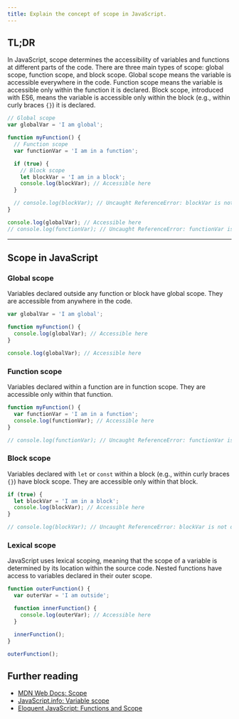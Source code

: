 ```yaml
---
title: Explain the concept of scope in JavaScript.
---
```


## TL;DR

In JavaScript, scope determines the accessibility of variables and functions at different parts of the code. There are three main types of scope: global scope, function scope, and block scope. Global scope means the variable is accessible everywhere in the code. Function scope means the variable is accessible only within the function it is declared. Block scope, introduced with ES6, means the variable is accessible only within the block (e.g., within curly braces `{}`) it is declared.

```js
// Global scope
var globalVar = 'I am global';

function myFunction() {
  // Function scope
  var functionVar = 'I am in a function';

  if (true) {
    // Block scope
    let blockVar = 'I am in a block';
    console.log(blockVar); // Accessible here
  }

  // console.log(blockVar); // Uncaught ReferenceError: blockVar is not defined
}

console.log(globalVar); // Accessible here
// console.log(functionVar); // Uncaught ReferenceError: functionVar is not defined
```

---

## Scope in JavaScript

### Global scope

Variables declared outside any function or block have global scope. They are accessible from anywhere in the code.

```js
var globalVar = 'I am global';

function myFunction() {
  console.log(globalVar); // Accessible here
}

console.log(globalVar); // Accessible here
```

### Function scope

Variables declared within a function are in function scope. They are accessible only within that function.

```js
function myFunction() {
  var functionVar = 'I am in a function';
  console.log(functionVar); // Accessible here
}

// console.log(functionVar); // Uncaught ReferenceError: functionVar is not defined
```

### Block scope

Variables declared with `let` or `const` within a block (e.g., within curly braces `{}`) have block scope. They are accessible only within that block.

```js
if (true) {
  let blockVar = 'I am in a block';
  console.log(blockVar); // Accessible here
}

// console.log(blockVar); // Uncaught ReferenceError: blockVar is not defined
```

### Lexical scope

JavaScript uses lexical scoping, meaning that the scope of a variable is determined by its location within the source code. Nested functions have access to variables declared in their outer scope.

```js
function outerFunction() {
  var outerVar = 'I am outside';

  function innerFunction() {
    console.log(outerVar); // Accessible here
  }

  innerFunction();
}

outerFunction();
```

## Further reading

- [MDN Web Docs: Scope](https://developer.mozilla.org/en-US/docs/Glossary/Scope)
- [JavaScript.info: Variable scope](https://javascript.info/var)
- [Eloquent JavaScript: Functions and Scope](https://eloquentjavascript.net/03_functions.html#h_scope)
